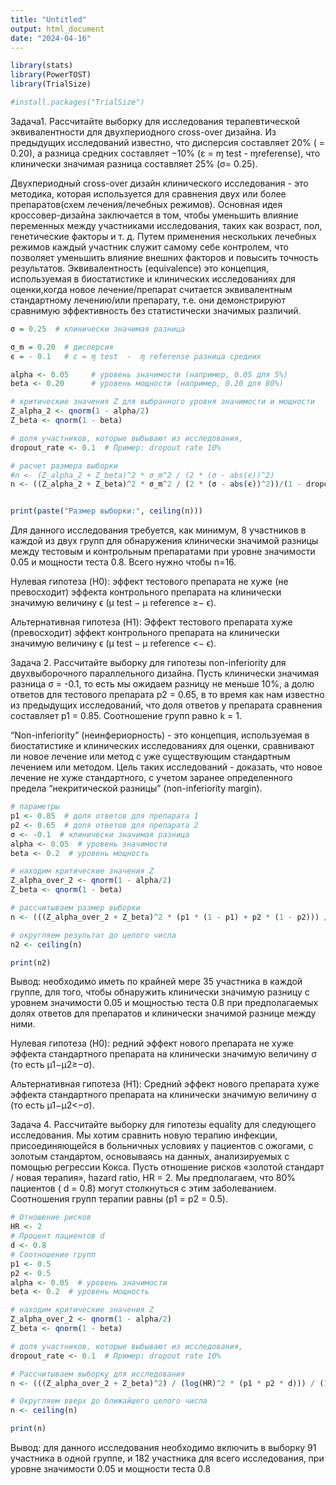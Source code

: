 ---
title: "Untitled"
output: html_document
date: "2024-04-16"
---


```{r}
library(stats)
library(PowerTOST)
library(TrialSize)
```

```{r}
#install.packages("TrialSize")
```



Задача1.  Рассчитайте выборку для исследования терапевтической эквивалентности для двухпериодного cross-over дизайна. Из предыдущих исследований известно, что дисперсия составляет 20% ( = 0.20), а разница средних составляет −10% (ɛ = ɱ test  -  ɱreferense), что клинически значимая разница составляет 25% (σ= 0.25).

Двухпериодный cross-over дизайн клинического исследования - это методика, которая используется для сравнения двух или более препаратов(схем лечения/лечебных режимов). Основная идея кроссовер-дизайна заключается в том, чтобы уменьшить влияние переменных между участниками исследования, таких как возраст, пол, генетические факторы и т. д. Путем применения нескольких лечебных режимов каждый участник служит самому себе контролем, что позволяет уменьшить влияние внешних факторов и повысить точность результатов.
Эквивалентность (equivalence) это концепция, используемая в биостатистике и клинических исследованиях для оценки,когда новое лечение/препарат считается эквивалентным стандартному лечению/или препарату, т.е. они демонстрируют сравнимую эффективность без статистически значимых различий.

```{r}
σ = 0.25  # клинически значимая разница

σ_m = 0.20  # дисперсия
ϵ = - 0.1   # ɛ = ɱ test  -  ɱ referense разница средних  

alpha <- 0.05     # уровень значимости (например, 0.05 для 5%)
beta <- 0.20      # уровень мощности (например, 0.20 для 80%)

# критические значения Z для выбранного уровня значимости и мощности
Z_alpha_2 <- qnorm(1 - alpha/2)
Z_beta <- qnorm(1 - beta)

# доля участников, которые выбывают из исследования,
dropout_rate <- 0.1  # Пример: dropout rate 10%

# расчет размера выборки
#n <- (Z_alpha_2 + Z_beta)^2 * σ_m^2 / (2 * (σ - abs(ϵ))^2)
n <- ((Z_alpha_2 + Z_beta)^2 * σ_m^2 / (2 * (σ - abs(ϵ))^2))/(1 - dropout_rate)


print(paste("Размер выборки:", ceiling(n)))
```
Для данного исследования требуется, как минимум, 8 участников в каждой из двух групп для обнаружения клинически значимой разницы между тестовым и контрольным препаратами при уровне значимости 0.05 и мощности теста 0.8.
Всего нужно чтобы n=16.

Нулевая гипотеза (H0): эффект тестового препарата не хуже (не превосходит) эффекта контрольного препарата на клинически значимую величину ϵ (μ test − μ reference ≥− ϵ).

Альтернативная гипотеза (H1): Эффект тестового препарата хуже (превосходит) эффект контрольного препарата на клинически значимую величину ϵ (μ test − μ reference <− ϵ).




Задача 2. Рассчитайте выборку для гипотезы non-inferiority для двухвыборочного параллельного дизайна. Пусть клинически значимая разница σ = -0.1, то есть мы ожидаем разницу не меньше 10%, а долю ответов для тестового препарата p2 = 0.65, в то время как нам известно из предыдущих исследований, что доля ответов у препарата сравнения составляет p1 = 0.85. Соотношение групп равно k = 1.

"Non-inferiority" (неинфериорность) - это концепция, используемая в биостатистике и клинических исследованиях для оценки, сравнивают ли новое лечение или метод с уже существующим стандартным лечением или методом. Цель таких исследований - доказать, что новое лечение не хуже стандартного, с учетом заранее определенного предела "некритической разницы" (non-inferiority margin).
```{r}

# параметры
p1 <- 0.85  # доля ответов для препарата 1
p2 <- 0.65  # доля ответов для препарата 2
σ <- -0.1  # клинически значимая разница
alpha <- 0.05  # уровень значимости
beta <- 0.2  # уровень мощность

# находим критические значения Z
Z_alpha_over_2 <- qnorm(1 - alpha/2)
Z_beta <- qnorm(1 - beta)

# рассчитываем размер выборки
n <- (((Z_alpha_over_2 + Z_beta)^2 * (p1 * (1 - p1) + p2 * (1 - p2))) / ((p1 - p2 - σ)^2))/(1 - dropout_rate)

# округляем результат до целого числа
n2 <- ceiling(n)

print(n2)
```

  Вывод: необходимо иметь по крайней мере 35 участника в каждой группе, для того, чтобы обнаружить клинически значимую разницу с уровнем значимости 0.05 и мощностью теста 0.8 при предполагаемых долях ответов для препаратов и клинически  значимой разнице между ними.
  
  Нулевая гипотеза (H0): редний эффект нового препарата не хуже эффекта стандартного препарата на клинически значимую величину σ (то есть μ1−μ2≥−σ).

Альтернативная гипотеза (H1): Средний эффект нового препарата хуже эффекта стандартного препарата на клинически значимую величину σ (то есть μ1−μ2<−σ).
  
  
  
  
  
Задача 4. Рассчитайте выборку для гипотезы equality для следующего исследования. Мы хотим сравнить новую терапию инфекции, присоединяющейся в больничных условиях у пациентов с ожогами, с золотым стандартом, основываясь на данных, анализируемых с помощью регрессии Кокса. Пусть отношение рисков «золотой стандарт / новая терапия», hazard ratio, HR = 2. Мы предполагаем, что 80% пациентов ( d = 0.8) могут столкнуться с этим заболеванием. Соотношения групп терапии равны (p1 = p2 = 0.5). 

  
  
  
```{r}
# Отношение рисков
HR <- 2
# Процент пациентов d
d <- 0.8
# Соотношение групп
p1 <- 0.5
p2 <- 0.5
alpha <- 0.05  # уровень значимости
beta <- 0.2  # уровень мощность

# находим критические значения Z
Z_alpha_over_2 <- qnorm(1 - alpha/2)
Z_beta <- qnorm(1 - beta)

# доля участников, которые выбывают из исследования,
dropout_rate <- 0.1  # Пример: dropout rate 10%

# Рассчитываем выборку для исследования
n <- (((Z_alpha_over_2 + Z_beta)^2) / (log(HR)^2 * (p1 * p2 * d))) / (1 - dropout_rate)

# Округляем вверх до ближайшего целого числа
n <- ceiling(n)

print(n)

```
Вывод: для данного исследования необходимо включить в выборку 91 участника в одной группе, и 182 участника для всего исследования, при уровне значимости 0.05 и мощности теста 0.8
  
  
  
  
  
  


